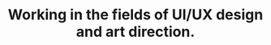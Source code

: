 ---
title: "Working in the fields of UI/UX design and art direction."
image: "/assets/imgs/gallery/img-s-85.jpg"
video: "https://www.youtube.com/watch?v=AzwC6umvd1s"
faqs: 
  - question: "Website & mobile design"
    answer: "We deploy world-class creative design, team on demand. that can design surest measure’s of success is when a client partner with more than once build ship scale."
  - question: "Motion graphic & animation"
    answer: "We deploy world-class creative design, team on demand. that can design surest measure’s of success is when a client partner with more than once build ship scale."
  - question: "User experience"
    answer: "We deploy world-class creative design, team on demand. that can design surest measure’s of success is when a client partner with more than once build ship scale."
---
